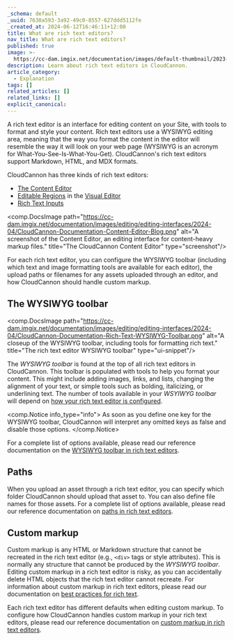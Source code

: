 ```yaml
---
_schema: default
_uuid: 7630a593-3a92-49c0-8557-627ddd5112fe
_created_at: 2024-06-12T16:46:11+12:00
title: What are rich text editors?
nav_title: What are rich text editors?
published: true
image: >-
  https://cc-dam.imgix.net/documentation/images/default-thumbnail/2023-Q4/CloudCannon-Documentation-Thumbnail.png
description: Learn about rich text editors in CloudCannon.
article_category:
  - Explanation
tags: []
related_articles: []
related_links: []
explicit_canonical:
---
```

A rich text editor is an interface for editing content on your Site, with tools to format and style your content. Rich text editors use a WYSIWYG editing area, meaning that the way you format the content in the editor will resemble the way it will look on your web page (WYSIWYG is an acronym for What-You-See-Is-What-You-Get). CloudCannon's rich text editors support Markdown, HTML, and MDX formats.

CloudCannon has three kinds of rich text editors:

* [The Content Editor](/documentation/articles/the-content-editor/)
* [Editable Regions](/documentation/articles/define-editable-regions-in-your-html/) in the [Visual Editor](/documentation/articles/the-visual-editor/)
* [Rich Text Inputs](/documentation/articles/what-is-a-rich-text-input/)

<comp.DocsImage path="https://cc-dam.imgix.net/documentation/images/editing/editing-interfaces/2024-04/CloudCannon-Documentation-Content-Editor-Blog.png" alt="A screenshot of the Content Editor, an editing interface for content-heavy markup files." title="The CloudCannon Content Editor" type="screenshot"/>

For each rich text editor, you can configure the WYSIWYG toolbar (including which text and image formatting tools are available for each editor), the upload paths or filenames for any assets uploaded through an editor, and how CloudCannon should handle custom markup.

## The WYSIWYG toolbar

<comp.DocsImage path="https://cc-dam.imgix.net/documentation/images/editing/editing-interfaces/2024-04/CloudCannon-Documentation-Rich-Text-WYSIWYG-Toolbar.png" alt="A closeup of the WYSIWYG toolbar, including tools for formatting rich text." title="The rich text editor WYSIWYG toolbar" type="ui-snippet"/>

The *WYSIWYG toolbar* is found at the top of all rich text editors in CloudCannon. This toolbar is populated with tools to help you format your content. This might include adding images, links, and lists, changing the alignment of your text, or simple tools such as bolding, italicizing, or underlining text. The number of tools available in your *WSYIWYG toolbar* will depend on [how your rich text editor is configured](/documentation/articles/configure-your-rich-text-editors/).

<comp.Notice info_type="info">
  As soon as you define one key for the WYSIWYG toolbar, CloudCannon will interpret any omitted keys as false and disable those options.
</comp.Notice>

For a complete list of options available, please read our reference documentation on the [WYSIWYG toolbar in rich text editors](/documentation/articles/rich-text-editor-reference/#wysiwyg-toolbar).

## Paths

When you upload an asset through a rich text editor, you can specify which folder CloudCannon should upload that asset to. You can also define file names for those assets. For a complete list of options available, please read our reference documentation on [paths in rich text editors](/documentation/articles/rich-text-editor-reference/#wysiwyg-toolbar).

## Custom markup

Custom markup is any HTML or Markdown structure that cannot be recreated in the rich text editor (e.g., `<div>` tags or style attributes). This is normally any structure that cannot be produced by the *WYSIWYG toolbar*. Editing custom markup in a rich text editor is risky, as you can accidentally delete HTML objects that the rich text editor cannot recreate. For information about custom markup in rich text editors, please read our documentation on [best practices for rich text](/documentation/articles/best-practices-for-rich-text/).

Each rich text editor has different defaults when editing custom markup. To configure how CloudCannon handles custom markup in your rich text editors, please read our reference documentation on [custom markup in rich text editors](/documentation/articles/rich-text-editor-reference/#wysiwyg-toolbar).